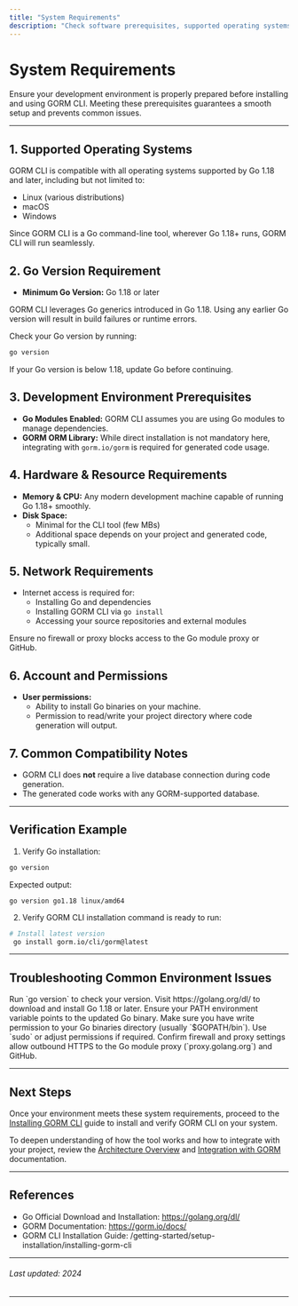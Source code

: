 ```yaml
---
title: "System Requirements"
description: "Check software prerequisites, supported operating systems, and minimum Go version (Go 1.18+ required for generics). Ensure your environment meets all requirements to avoid common roadblocks."
---
```


# System Requirements

Ensure your development environment is properly prepared before installing and using GORM CLI. Meeting these prerequisites guarantees a smooth setup and prevents common issues.

---

## 1. Supported Operating Systems

GORM CLI is compatible with all operating systems supported by Go 1.18 and later, including but not limited to:

- Linux (various distributions)
- macOS
- Windows

Since GORM CLI is a Go command-line tool, wherever Go 1.18+ runs, GORM CLI will run seamlessly.


## 2. Go Version Requirement

- **Minimum Go Version:** Go 1.18 or later

GORM CLI leverages Go generics introduced in Go 1.18. Using any earlier Go version will result in build failures or runtime errors.

Check your Go version by running:

```bash
go version
```

If your Go version is below 1.18, update Go before continuing.


## 3. Development Environment Prerequisites

- **Go Modules Enabled:** GORM CLI assumes you are using Go modules to manage dependencies.
- **GORM ORM Library:** While direct installation is not mandatory here, integrating with `gorm.io/gorm` is required for generated code usage.


## 4. Hardware & Resource Requirements

- **Memory & CPU:** Any modern development machine capable of running Go 1.18+ smoothly.
- **Disk Space:** 
  - Minimal for the CLI tool (few MBs)
  - Additional space depends on your project and generated code, typically small.


## 5. Network Requirements

- Internet access is required for:
  - Installing Go and dependencies
  - Installing GORM CLI via `go install`
  - Accessing your source repositories and external modules

Ensure no firewall or proxy blocks access to the Go module proxy or GitHub.


## 6. Account and Permissions

- **User permissions:** 
  - Ability to install Go binaries on your machine.
  - Permission to read/write your project directory where code generation will output.


## 7. Common Compatibility Notes

- GORM CLI does **not** require a live database connection during code generation.
- The generated code works with any GORM-supported database.


---

## Verification Example

1. Verify Go installation:

```bash
go version
```

Expected output:

```
go version go1.18 linux/amd64
```

2. Verify GORM CLI installation command is ready to run:

```bash
# Install latest version
 go install gorm.io/cli/gorm@latest
```


---

## Troubleshooting Common Environment Issues

<AccordionGroup title="Troubleshooting System Requirements">
<Accordion title="Go Version is below 1.18">
Run `go version` to check your version. Visit https://golang.org/dl/ to download and install Go 1.18 or later. Ensure your PATH environment variable points to the updated Go binary.
</Accordion>
<Accordion title="Permission Denied Installing Binaries">
Make sure you have write permission to your Go binaries directory (usually `$GOPATH/bin`). Use `sudo` or adjust permissions if required.
</Accordion>
<Accordion title="Network Issues during Installation">
Confirm firewall and proxy settings allow outbound HTTPS to the Go module proxy (`proxy.golang.org`) and GitHub.
</Accordion>
</AccordionGroup>


---

## Next Steps

Once your environment meets these system requirements, proceed to the [Installing GORM CLI](./installing-gorm-cli) guide to install and verify GORM CLI on your system.

To deepen understanding of how the tool works and how to integrate with your project, review the [Architecture Overview](../../overview/concepts-architecture-flow/architecture-overview) and [Integration with GORM](../../overview/concepts-architecture-flow/integration-points) documentation.


---

## References

- Go Official Download and Installation: https://golang.org/dl/
- GORM Documentation: https://gorm.io/docs/
- GORM CLI Installation Guide: /getting-started/setup-installation/installing-gorm-cli


---

###### Last updated: 2024

---